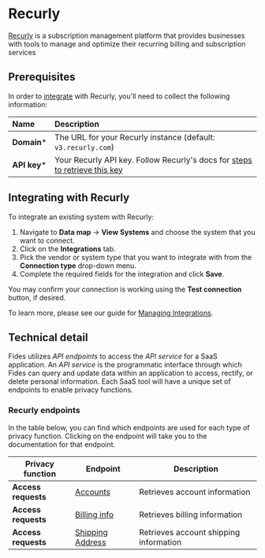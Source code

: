 # Recurly
[Recurly](https://recurly.com) is a subscription management platform that provides businesses with tools to manage and optimize their recurring billing and subscription services

## Prerequisites

In order to [integrate](/docs/user-guides/integrations) with Recurly, you'll need to collect the following information:

| Name                       | Description                                                                                                                             |
| :------------------------- | :-------------------------------------------------------------------------------------------------------------------------------------- |
| **Domain***                | The URL for your Recurly instance (default: `v3.recurly.com`) |
| **API key***                 | Your Recurly API key. Follow Recurly's docs for [steps to retrieve this key](https://docs.recurly.com/docs/api-keys#find-or-generate-your-api-key)  |




## Integrating with Recurly
To integrate an existing system with Recurly:

1. Navigate to **Data map** → **View Systems** and choose the system that you want to connect.
2. Click on the **Integrations** tab.
3. Pick the vendor or system type that you want to integrate with from the **Connection type** drop-down menu.
4. Complete the required fields for the integration and click **Save**. 

You may confirm your connection is working using the **Test connection** button, if desired.

To learn more, please see our guide for [Managing Integrations](/docs/user-guides/integrations/manage-integrations).

## Technical detail 

Fides utilizes _API endpoints_ to access the _API service_ for a SaaS application. An _API service_ is the programmatic interface through which Fides can query and update data within an application to access, rectify, or delete personal information. Each SaaS tool will have a unique set of endpoints to enable privacy functions. 

### Recurly endpoints
In the table below, you can find which endpoints are used for each type of privacy function. Clicking on the endpoint will take you to the documentation for that endpoint.

| Privacy function | Endpoint | Description |
|----|----|----|
| **Access requests**            | [Accounts](https://recurly.com/developers/api-v2/v2.29/index.html#tag/accounts) | Retrieves account information |
| **Access requests**            | [Billing info](https://recurly.com/developers/api-v2/v2.29/index.html#tag/billing-info) | Retrieves billing information |
| **Access requests**            | [Shipping Address](https://recurly.com/developers/api-v2/v2.29/index.html#tag/shipping-addresses) |Retrieves account shipping information |




